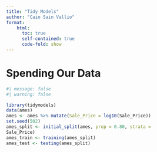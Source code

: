 ```yaml
---
title: "Tidy Models"
author: "Caio Sain Vallio"
format: 
    html:
      toc: true
      self-contained: true
      code-fold: show
---
```



# Spending Our Data

```r
#| message: false
#| warning: false

library(tidymodels)
data(ames)
ames <- ames %>% mutate(Sale_Price = log10(Sale_Price))
set.seed(502)
ames_split <- initial_split(ames, prop = 0.80, strata =
Sale_Price)
ames_train <- training(ames_split)
ames_test <- testing(ames_split)

```

